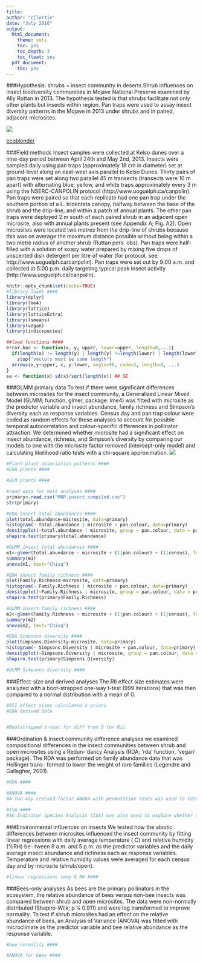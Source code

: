 ```yaml
---
title:
author: "cjlortie"
date: "July 2016"
output:
  html_document:
    theme: yeti
    toc: yes
    toc_depth: 3
    toc_float: yes
  pdf_document:
    toc: yes
---
```

###Hypothesis: shrubs ~ insect community in deserts
Shrub influences on insect biodiversity communities in Mojave National Preserve examined by Ally Ruttan in 2013. The hypothesis tested is that shrubs facilitate not only other plants but insects within region. Pan traps were used to assay insect diversity patterns in the Mojave in 2013 under shrubs and in paired, adjacent microsites.  

![](./kelso.JPG)

[ecoblender](http://ecoblender.org)

###Field methods
Insect samples were collected at Kelso dunes over a nine-day period between April 24th and May 2nd, 2013. Insects were sampled daily using pan traps (approximately 18 cm in diameter) set at ground-level along an east-west axis parallel to Kelso Dunes. Thirty pairs of pan traps were set along two parallel 45 m transects (transects were 10 m apart) with alternating blue, yellow, and white traps approximately every 3 m using the NSERC-CANPOLIN protocol (http://www.uoguelph.ca/canpolin). Pan traps were paired so that each replicate had one pan trap under the southern portion of a L. tridentata canopy, halfway between the base of the shrub and the drip-line, and within a patch of annual plants. The other pan traps were deployed 2 m south of each paired shrub in an adjacent open microsite, also with annual plants present (see Appendix A; Fig. A2). Open microsites were located two metres from the drip-line of shrubs because this was on average the maximum distance possible without being within a two metre radius of another shrub (Ruttan pers. obs). Pan traps were half-filled with a solution of soapy water prepared by mixing five drops of unscented dish detergent per litre of water (for protocol, see: http://www.uoguelph.ca/canpolin). Pan traps were set out by 9:00 a.m. and collected at 5:00 p.m. daily targeting typical peak insect activity (http://www.uoguelph.ca/canpolin). 

```r
knitr::opts_chunk$set(cache=TRUE)
#library loads ####
library(dplyr)
library(lme4)
library(lattice)
library(latticeExtra)
library(lsmeans)
library(vegan)
library(indicspecies)

##load functions ####
error.bar <- function(x, y, upper, lower=upper, length=0,...){
  if(length(x) != length(y) | length(y) !=length(lower) | length(lower) != length(upper))
    stop("vectors must be same length")
  arrows(x,y+upper, x, y-lower, angle=90, code=3, length=0, ...)
}
se <- function(x) sd(x)/sqrt(length(x)) ## SE
```

###GLMM primary data
To test if there were significant differences between microsites for the insect community, a Generalized Linear Mixed Model (GLMM; function, glmer, package: lme4) was fitted with microsite as the predictor variable and insect abundance, family richness and Simpson’s diversity each as response variables. Census day and pan trap colour were coded as random effects for these analyses to account for possible temporal autocorrelation and colour-specific differences in pollinator attraction. We determined whether microsite had a significant effect on insect abundance, richness, and Simpson’s diversity by comparing our models to one with the microsite factor removed (intercept-only model) and calculating likelihood ratio tests with a chi-square approximation.
![](./mnp.JPG)

```r
#Plant-plant association patterns ####
#EDA plants ####

#GLM plants ####

```

```r
#read data for most analyses ####
primary<-read.csv("MNP.insect.compiled.csv")
str(primary)

#EDA insect total abundances ####
plot(total.abundance~microsite, data=primary)
histogram(~ total.abundance | microsite + pan.colour, data=primary)
densityplot(~total.abundance | microsite, group = pan.colour, data = primary)
shapiro.test(primary$total.abundance)

#GLMM insect total abundances ####
m1<-glmer(total.abundance ~ microsite + (1|pan.colour) + (1|census), family=poisson, data=primary)
summary(m1)
anova(m1, test="Chisq")

#EDA insect family richness ####
plot(Family.Richness~microsite, data=primary)
histogram(~ Family.Richness | microsite + pan.colour, data=primary)
densityplot(~Family.Richness | microsite, group = pan.colour, data = primary)
shapiro.test(primary$Family.Richness)

#GLMM insect family richness ####
m2<-glmer(Family.Richness ~ microsite + (1|pan.colour) + (1|census), family=poisson, data=primary)
summary(m2)
anova(m2, test="Chisq")

#EDA Simpsons diversity ####
plot(Simpsons.Diversity~microsite, data=primary)
histogram(~ Simpsons.Diversity | microsite + pan.colour, data=primary)
densityplot(~Simpsons.Diversity | microsite, group = pan.colour, data = primary)
shapiro.test(primary$Simpsons.Diversity)

#GLMM Simpsons diversity ####

```

###Effect-size and derived analyses
The RII effect size estimates were analyzed with a boot-strapped one-way t-test (999 iterations) that was then compared to a normal distribution with a mean of 0.
``` r
#RII effect sizes calculated a priori
#EDA derived data


#Bootstrapped t-test for diff from 0 for Rii

```

###Ordination & insect community difference analyses
we examined compositional differences in the insect communities between shrub and open microsites using a Redun- dancy Analysis (RDA; ‘rda’ function, ‘vegan’ package). The RDA was performed on family abundance data that was Hellinger trans- formed to lower the weight of rare families (Legendre and Gallagher, 2001). 
```r
#RDA ####

#ANOVA ####
#A two-way crossed-factor ANOVA with permutation tests was used to test for differences in arthropod community structure between shrub and open microsites

#ISA ####
#An Indicator Species Analysis (ISA) was also used to explore whether certain species were more strongly indicative of either of the two microsite classifications tested and was performed with the ‘indval’ function (package: ‘indicspecies’).


```

###Environmental influences on insects
We tested how the abiotic differences between microsites influenced the insect community by fitting linear regressions with daily average temperature ( C) and relative humidity (%RH) be- tween 9 a.m. and 5 p.m. as the predictor variables and the daily average insect abundance and richness each as response variables. Temperature and relative humidity values were averaged for each census day and by microsite (shrub/open).

```r
#linear regressions temp & RH ####

```

###Bees-only analyses
As bees are the primary pollinators in the ecosystem, the relative abundance of bees versus non-bee insects was compared between shrub and open microsites. The data were non-normally distributed (Shapiro-Wilk; p 1⁄4 0.911) and were log transformed to improve normality. To test if shrub microsites had an effect on the relative abundance of bees, an Analysis of Variance (ANOVA) was fitted with microclimate as the predictor variable and bee relative abundance as the response variable.

```r
#bee normality ####

#ANOVA for bees ####

```
